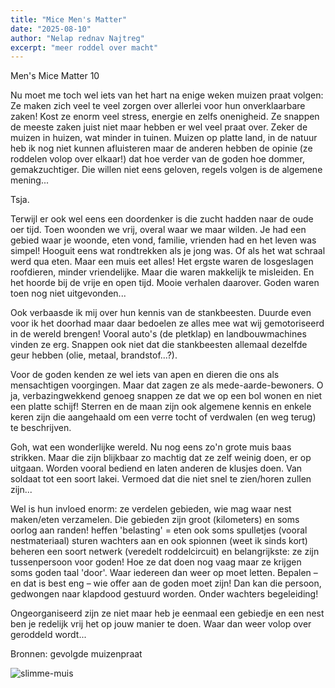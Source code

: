 ```yaml
---
title: "Mice Men's Matter"
date: "2025-08-10"
author: "Nelap rednav Najtreg"
excerpt: "meer roddel over macht"
---
```


Men's Mice Matter 10

Nu moet me toch wel iets van het hart na enige weken muizen praat volgen: Ze maken zich veel te veel zorgen over allerlei voor hun onverklaarbare zaken! 
Kost ze enorm veel stress, energie en zelfs onenigheid. 
Ze snappen de meeste zaken juist niet maar hebben er wel veel praat over. Zeker de muizen in huizen, wat minder in tuinen. 
Muizen op platte land, in de natuur heb ik nog niet kunnen afluisteren maar de anderen hebben de opinie (ze roddelen volop over elkaar!) dat hoe verder van de goden hoe dommer, gemakzuchtiger. 
Die willen niet eens geloven, regels volgen is de algemene mening...

Tsja. 

Terwijl er ook wel eens een doordenker is die zucht hadden naar de oude oer tijd. 
Toen woonden we vrij, overal waar we maar wilden. Je had een gebied waar je woonde, eten vond, familie, vrienden had en het leven was simpel! 
Hooguit eens wat rondtrekken als je jong was. Of als het wat schraal werd qua eten. Maar een muis eet alles!
Het ergste waren de losgeslagen roofdieren, minder vriendelijke. 
Maar die waren makkelijk te misleiden. En het hoorde bij de vrije en open tijd. Mooie verhalen daarover.
Goden waren toen nog niet uitgevonden...

Ook verbaasde ik mij over hun kennis van de stankbeesten. Duurde even voor ik het doorhad maar daar bedoelen ze alles mee wat wij gemotoriseerd in de wereld brengen!
Vooral auto's (de pletklap) en landbouwmachines vinden ze erg. Snappen ook niet dat die stankbeesten allemaal dezelfde geur hebben (olie, metaal, brandstof...?).

Voor de goden kenden ze wel iets van apen en dieren die ons als mensachtigen voorgingen. 
Maar dat zagen ze als mede-aarde-bewoners. O ja, verbazingwekkend genoeg snappen ze dat we op een bol wonen en niet een platte schijf!
Sterren en de maan zijn ook algemene kennis en enkele keren zijn die aangehaald om een verre tocht of verdwalen (en weg terug) te beschrijven.

Goh, wat een wonderlijke wereld. Nu nog eens zo'n grote muis baas strikken.
Maar die zijn blijkbaar zo machtig dat ze zelf weinig doen, er op uitgaan.
Worden vooral bediend en laten anderen de klusjes doen. Van soldaat tot een soort lakei.
Vermoed dat die niet snel te zien/horen zullen zijn...

Wel is hun invloed enorm:
ze verdelen gebieden, wie mag waar nest maken/eten verzamelen.
Die gebieden zijn groot (kilometers) en soms oorlog aan randen!
heffen 'belasting' = eten ook soms spulletjes (vooral nestmateriaal)
sturen wachters aan en ook spionnen (weet ik sinds kort)
beheren een soort netwerk (veredelt roddelcircuit)
en belangrijkste: ze zijn tussenpersoon voor goden!
Hoe ze dat doen nog vaag maar ze krijgen soms goden taal 'door'.
Waar iedereen dan weer op moet letten.
Bepalen – en dat is best eng – wie offer aan de goden moet zijn!
Dan kan die persoon, gedwongen naar klapdood gestuurd worden.
Onder wachters begeleiding!

Ongeorganiseerd zijn ze niet maar heb je eenmaal een gebiedje en een nest ben je redelijk vrij het op jouw manier te doen. Waar dan weer volop over geroddeld wordt...

Bronnen: gevolgde muizenpraat

![slimme-muis](/1muis-smart79.jpg)
